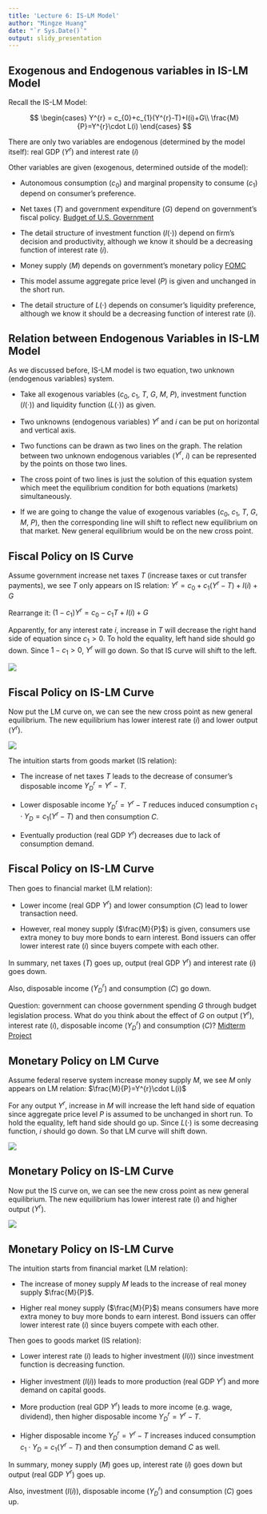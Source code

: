```yaml
---
title: 'Lecture 6: IS-LM Model'
author: "Mingze Huang"
date: "`r Sys.Date()`"
output: slidy_presentation
---
```


## Exogenous and Endogenous variables in IS-LM Model

Recall the IS-LM Model:

$$
\begin{cases}
Y^{r} = c_{0}+c_{1}(Y^{r}-T)+I(i)+G\\
\frac{M}{P}=Y^{r}\cdot L(i)
\end{cases}
$$

There are only two variables are endogenous (determined by the model itself): real GDP ($Y^{r}$) and interest rate ($i$)

Other variables are given (exogenous, determined outside of the model): 

  - Autonomous consumption ($c_{0}$) and marginal propensity to consume ($c_{1}$) depend on consumer's preference.
  
  - Net taxes ($T$) and government expenditure ($G$) depend on government's fiscal policy. [Budget of U.S. Government](https://www.usa.gov/budget)
  
  - The detail structure of investment function ($I(\cdot)$) depend on firm's decision and productivity, although we know it should be a decreasing function of interest rate ($i$).
  
  - Money supply ($M$) depends on government's monetary policy [FOMC](https://www.federalreserve.gov/monetarypolicy/fomc.htm)
  
  - This model assume aggregate price level ($P$) is given and unchanged in the short run.
  
  - The detail structure of $L(\cdot)$ depends on consumer's liquidity preference, although we know it should be a decreasing function of interest rate ($i$).

## Relation between Endogenous Variables in IS-LM Model

As we discussed before, IS-LM model is two equation, two unknown (endogenous variables) system.

  - Take all exogenous variables ($c_{0}$, $c_{1}$, $T$, $G$, $M$, $P$), investment function ($I(\cdot)$) and liquidity function ($L(\cdot)$) as given.

  - Two unknowns (endogenous variables) $Y^{r}$ and $i$ can be put on horizontal and vertical axis. 
  
  - Two functions can be drawn as two lines on the graph. The relation between two unknown endogenous variables ($Y^{r}$, $i$) can be represented by the points on those two lines. 
  
  - The cross point of two lines is just the solution of this equation system which meet the equilibrium condition for both equations (markets) simultaneously.
  
  - If we are going to change the value of exogenous variables ($c_{0}$, $c_{1}$, $T$, $G$, $M$, $P$), then the corresponding line will shift to reflect new equilibrium on that market. New general equilibrium would be on the new cross point.
  
## Fiscal Policy on IS Curve

Assume government increase net taxes $T$ (increase taxes or cut transfer payments), we see $T$ only appears on IS relation: $Y^{r} = c_{0}+c_{1}(Y^{r}-T)+I(i)+G$

Rearrange it: $(1 - c_{1})Y^{r} = c_{0}-c_{1}T+I(i)+G$

Apparently, for any interest rate $i$, increase in $T$ will decrease the right hand side of equation since $c_{1}>0$. To hold the equality, left hand side should go down. Since $1 - c_{1} > 0$, $Y^{r}$ will go down. So that IS curve will shift to the left.

![](tax.png)

## Fiscal Policy on IS-LM Curve

Now put the LM curve on, we can see the new cross point as new general equilibrium. The new equilibrium has lower interest rate ($i$) and lower output ($Y^{r}$).

![](taxislm.png)

The intuition starts from goods market (IS relation):

  - The increase of net taxes $T$ leads to the decrease of consumer's disposable income $Y_{D}^{r}=Y^{r} - T$.
  
  - Lower disposable income $Y_{D}^{r}=Y^{r} - T$ reduces induced consumption $c_{1}\cdot Y_{D}=c_{1}(Y^{r} - T)$ and then consumption $C$.
  
  - Eventually production (real GDP $Y^{r}$) decreases due to lack of consumption demand.
  
## Fiscal Policy on IS-LM Curve

Then goes to financial market (LM relation):

  - Lower income (real GDP $Y^{r}$) and lower consumption ($C$) lead to lower transaction need.
  
  - However, real money supply ($\frac{M}{P}$) is given, consumers use extra money to buy more bonds to earn interest. Bond issuers can offer lower interest rate ($i$) since buyers compete with each other.
  
In summary, net taxes ($T$) goes up, output (real GDP $Y^{r}$) and interest rate ($i$) goes down.

Also, disposable income ($Y_{D}^{r}$) and consumption ($C$) go down.

Question: government can choose government spending $G$ through budget legislation process. What do you think about the effect of $G$ on output ($Y^{r}$), interest rate ($i$), disposable income ($Y_{D}^{r}$) and consumption ($C$)? [Midterm Project](projects.html)

## Monetary Policy on LM Curve

Assume federal reserve system increase money supply $M$, we see $M$ only appears on LM relation: $\frac{M}{P}=Y^{r}\cdot L(i)$

For any output $Y^{r}$, increase in $M$ will increase the left hand side of equation since aggregate price level $P$ is assumed to be unchanged in short run. To hold the equality, left hand side should go up. Since $L(\cdot)$ is some decreasing function, $i$ should go down. So that LM curve will shift down.

![](monetary.png)

## Monetary Policy on IS-LM Curve

Now put the IS curve on, we can see the new cross point as new general equilibrium. The new equilibrium has lower interest rate ($i$) and higher output ($Y^{r}$).

![](monetaryislm.png)

## Monetary Policy on IS-LM Curve

The intuition starts from financial market (LM relation):

  - The increase of money supply $M$ leads to the increase of real money supply $\frac{M}{P}$.
  
  - Higher real money supply ($\frac{M}{P}$) means consumers have more extra money to buy more bonds to earn interest. Bond issuers can offer lower interest rate ($i$) since buyers compete with each other.
  
Then goes to goods market (IS relation):

  - Lower interest rate ($i$) leads to higher investment ($I(i)$) since investment function is decreasing function.
  
  - Higher investment ($I(i)$) leads to more production (real GDP $Y^{r}$) and more demand on capital goods.
  
  - More production (real GDP $Y^{r}$) leads to more income (e.g. wage, dividend), then higher disposable income $Y_{D}^{r}=Y^{r} - T$.
  
  - Higher disposable income $Y_{D}^{r}=Y^{r} - T$ increases induced consumption $c_{1}\cdot Y_{D}=c_{1}(Y^{r} - T)$ and then consumption demand $C$ as well.
  
In summary, money supply ($M$) goes up, interest rate ($i$) goes down but output (real GDP $Y^{r}$) goes up.

Also, investment ($I(i)$), disposable income ($Y_{D}^{r}$) and consumption ($C$) goes up.

